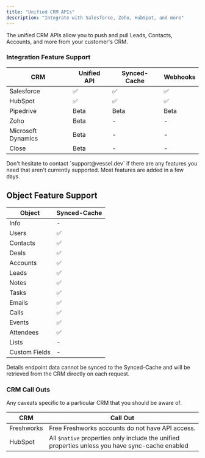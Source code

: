 ```yaml
---
title: "Unified CRM APIs"
description: "Integrate with Salesforce, Zoho, HubSpot, and more"
---
```


The unified CRM APIs allow you to push and pull Leads, Contacts, Accounts, and more from your customer's CRM.

### Integration Feature Support

| CRM                | Unified API | Synced-Cache | Webhooks |
| ------------------ | ----------- | ------------ | -------- |
| Salesforce         | ✅          | ✅           | ✅       |
| HubSpot            | ✅          | ✅           | ✅       |
| Pipedrive          | Beta        | Beta         | Beta     |
| Zoho               | Beta        | -            | -        |
| Microsoft Dynamics | Beta        | -            | -        |
| Close              | Beta        | -            | -        |

<Note>
  Don't hesitate to contact `support@vessel.dev` if there are any features you
  need that aren't currently supported. Most features are added in a few days.
</Note>

## Object Feature Support

| Object        | Synced-Cache |
| ------------- | ------------ |
| Info          | -            |
| Users         | ✅           |
| Contacts      | ✅           |
| Deals         | ✅           |
| Accounts      | ✅           |
| Leads         | ✅           |
| Notes         | ✅           |
| Tasks         | ✅           |
| Emails        | ✅           |
| Calls         | ✅           |
| Events        | ✅           |
| Attendees     | ✅           |
| Lists         | -            |
| Custom Fields | -            |

<Warning>
  Details endpoint data cannot be synced to the Synced-Cache and will be
  retrieved from the CRM directly on each request.
</Warning>

### CRM Call Outs

Any caveats specific to a particular CRM that you should be aware of.

| CRM        | Call Out                                                                                        |
| ---------- | ----------------------------------------------------------------------------------------------- |
| Freshworks | Free Freshworks accounts do not have API access.                                                |
| HubSpot    | All `$native` properties only include the unified properties unless you have sync-cache enabled |
